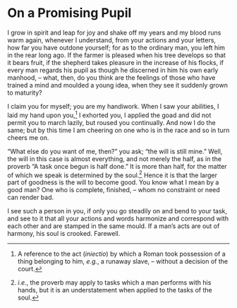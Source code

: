 # On a Promising Pupil

I grow in spirit and leap for joy and shake off my years and my blood runs warm again, whenever I understand, from your actions and your letters, how far you have outdone yourself; for as to the ordinary man, you left him in the rear long ago.
If the farmer is pleased when his tree develops so that it bears fruit, if the shepherd takes pleasure in the increase of his flocks, if every man regards his pupil as though he discerned in him his own early manhood, -- what, then, do you think are the feelings of those who have trained a mind and moulded a young idea, when they see it suddenly grown to maturity?

I claim you for myself; you are my handiwork.
When I saw your abilities, I laid my hand upon you,[^34-1] I exhorted you, I applied the goad and did not permit you to march lazily, but roused you continually.
And now I do the same; but by this time I am cheering on one who is in the race and so in turn cheers me on.

"What else do you want of me, then?" you ask; "the will is still mine."
Well, the will in this case is almost everything, and not merely the half, as in the proverb "A task once begun is half done."
It is more than half, for the matter of which we speak is determined by the soul.[^34-2]
Hence it is that the larger part of goodness is the will to become good.
You know what I mean by a good man?
One who is complete, finished, -- whom no constraint or need can render bad.

I see such a person in you, if only you go steadily on and bend to your task, and see to it that all your actions and words harmonize and correspond with each other and are stamped in the same mould.
If a man's acts are out of harmony, his soul is crooked.
Farewell.

[^34-1]: A reference to the act (*iniectio*) by which a Roman took possession of a thing belonging to him, *e.g.*, a runaway slave, -- without a decision of the court.

[^34-2]: *i.e.*, the proverb may apply to tasks which a man performs with his hands, but it is an understatement when applied to the tasks of the soul.
